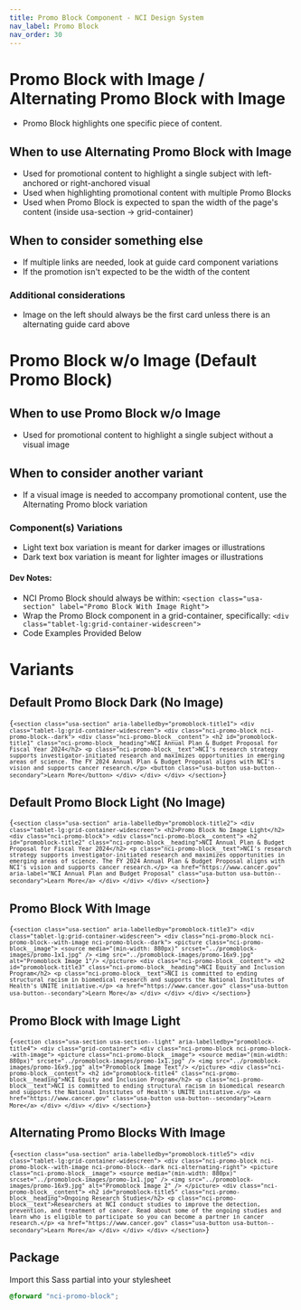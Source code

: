 ```yaml
---
title: Promo Block Component - NCI Design System
nav_label: Promo Block
nav_order: 30
---
```


# Promo Block with Image / Alternating Promo Block with Image

- Promo Block highlights one specific piece of content.

## When to use Alternating Promo Block with Image

- Used for promotional content to highlight a single subject with left-anchored or right-anchored visual
- Used when highlighting promotional content with multiple Promo Blocks
- Used when Promo Block is expected to span the width of the page's content (inside usa-section -> grid-container)

## When to consider something else

- If multiple links are needed, look at guide card component variations
- If the promotion isn't expected to be the width of the content

### Additional considerations

- Image on the left should always be the first card unless there is an alternating guide card above
  <br />

# Promo Block w/o Image (Default Promo Block)

## When to use Promo Block w/o Image

- Used for promotional content to highlight a single subject without a visual image

## When to consider another variant

- If a visual image is needed to accompany promotional content, use the Alternating Promo block variation

### Component(s) Variations

- Light text box variation is meant for darker images or illustrations
- Dark text box variation is meant for lighter images or illustrations

#### Dev Notes:

- NCI Promo Block should always be within: `<section class="usa-section" label="Promo Block With Image Right">`
- Wrap the Promo Block component in a grid-container, specifically: `<div class="tablet-lg:grid-container-widescreen">`
- Code Examples Provided Below

# Variants

## Default Promo Block Dark (No Image)

<Code className="html">{`
    <section class="usa-section" aria-labelledby="promoblock-title1">
        <div class="tablet-lg:grid-container-widescreen">
            <div class="nci-promo-block nci-promo-block--dark">
                <div class="nci-promo-block__content">
                    <h2 id="promoblock-title1" class="nci-promo-block__heading">NCI Annual Plan & Budget Proposal for Fiscal Year 2024</h2>
                    <p class="nci-promo-block__text">NCI's research strategy supports investigator-initiated research and maximizes opportunities in emerging areas of science. The FY 2024 Annual Plan & Budget Proposal aligns with NCI's vision and supports cancer research.</p>
                    <button class="usa-button usa-button--secondary">Learn More</button>
                </div>
            </div>
        </div>
    </section>
`}</Code>

## Default Promo Block Light (No Image)

<Code className="html">{`
    <section class="usa-section" aria-labelledby="promoblock-title2">
        <div class="tablet-lg:grid-container-widescreen">
            <h2>Promo Block No Image Light</h2>
            <div class="nci-promo-block">
                <div class="nci-promo-block__content">
                    <h2 id="promoblock-title2" class="nci-promo-block__heading">NCI Annual Plan & Budget Proposal for Fiscal Year 2024</h2>
                    <p class="nci-promo-block__text">NCI's research strategy supports investigator-initiated research and maximizes opportunities in emerging areas of science. The FY 2024 Annual Plan & Budget Proposal aligns with NCI's vision and supports cancer research.</p>
                    <a href="https://www.cancer.gov" aria-label="NCI Annual Plan and Budget Proposal" class="usa-button usa-button--secondary">Learn More</a>
                </div>
            </div>
        </div>
    </section>
`}</Code>

## Promo Block With Image

<Code className="html">{`
    <section class="usa-section" aria-labelledby="promoblock-title3">
        <div class="tablet-lg:grid-container-widescreen">
            <div class="nci-promo-block nci-promo-block--with-image nci-promo-block--dark">
                <picture class="nci-promo-block__image">
                    <source
                        media="(min-width: 880px)"
                        srcset="../promoblock-images/promo-1x1.jpg"
                    />
                    <img src="../promoblock-images/promo-16x9.jpg" alt="Promoblock Image 1"/>
                </picture>
                <div class="nci-promo-block__content">
                    <h2 id="promoblock-title3" class="nci-promo-block__heading">NCI Equity and Inclusion Program</h2>
                    <p class="nci-promo-block__text">NCI is committed to ending structural racism in biomedical research and supports the National Institutes of Health's UNITE initiative.</p>
                    <a href="https://www.cancer.gov" class="usa-button usa-button--secondary">Learn More</a>
                </div>
            </div>
        </div>
    </section>
`}</Code>

## Promo Block with Image Light

<Code className="html">{`
    <section class="usa-section usa-section--light" aria-labelledby="promoblock-title4">
        <div class="grid-container">
            <div class="nci-promo-block nci-promo-block--with-image">
                <picture class="nci-promo-block__image">
                    <source
                        media="(min-width: 880px)"
                        srcset="../promoblock-images/promo-1x1.jpg"
                    />
                    <img src="../promoblock-images/promo-16x9.jpg" alt="Promoblock Image Text"/>
                </picture>
                <div class="nci-promo-block__content">
                    <h2 id="promoblock-title4" class="nci-promo-block__heading">NCI Equity and Inclusion Program</h2>
                    <p class="nci-promo-block__text">NCI is committed to ending structural racism in biomedical research and supports the National Institutes of Health's UNITE initiative.</p>
                    <a href="https://www.cancer.gov" class="usa-button usa-button--secondary">Learn More</a>
                </div>
            </div>
        </div>
    </section>
`}</Code>

## Alternating Promo Blocks With Image

<Code className="html">{`
    <section class="usa-section" aria-labelledby="promoblock-title5">
        <div class="tablet-lg:grid-container-widescreen">
            <div class="nci-promo-block nci-promo-block--with-image nci-promo-block--dark nci-alternating-right">
                <picture class="nci-promo-block__image">
                    <source
                        media="(min-width: 880px)"
                        srcset="../promoblock-images/promo-1x1.jpg"
                    />
                    <img src="../promoblock-images/promo-16x9.jpg" alt="Promoblock Image 2" />
                </picture>
                <div class="nci-promo-block__content">
                    <h2 id="promoblock-title5" class="nci-promo-block__heading">Ongoing Research Studies</h2>
                    <p class="nci-promo-block__text">Researchers at NCI conduct studies to improve the detection, prevention, and treatment of cancer. Read about some of the ongoing studies and learn who is eligible to participate so you can become a partner in cancer research.</p>
                    <a href="https://www.cancer.gov" class="usa-button usa-button--secondary">Learn More</a>
                </div>
            </div>
        </div>
    </section>
`}</Code>

## Package

Import this Sass partial into your stylesheet

```scss nopreview
@forward "nci-promo-block";
```
